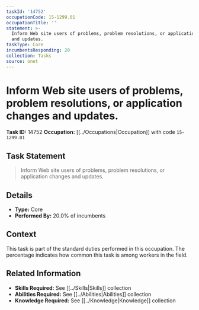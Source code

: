 ```yaml
---
taskId: '14752'
occupationCode: 15-1299.01
occupationTitle: ''
statement: >-
  Inform Web site users of problems, problem resolutions, or application changes
  and updates.
taskType: Core
incumbentsResponding: 20
collection: Tasks
source: onet
---
```

# Inform Web site users of problems, problem resolutions, or application changes and updates.

**Task ID:** 14752
**Occupation:** [[../Occupations|Occupation]] with code `15-1299.01`

## Task Statement

> Inform Web site users of problems, problem resolutions, or application changes and updates.

## Details

- **Type:** Core
- **Performed By:** 20.0% of incumbents

## Context

This task is part of the standard duties performed in this occupation. The percentage indicates how common this task is among workers in the field.

## Related Information

- **Skills Required:** See [[../Skills|Skills]] collection
- **Abilities Required:** See [[../Abilities|Abilities]] collection
- **Knowledge Required:** See [[../Knowledge|Knowledge]] collection
